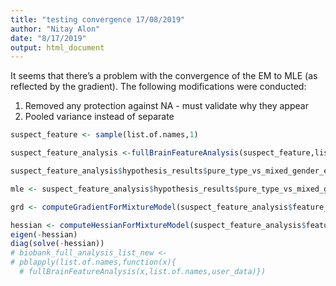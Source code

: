 ```yaml
---
title: "testing convergence 17/08/2019"
author: "Nitay Alon"
date: "8/17/2019"
output: html_document
---
```


It seems that there's a problem with the convergence of the EM to MLE (as reflected by the gradient). The following modifications were conducted:

1. Removed any protection against NA - must validate why they appear
2. Pooled variance instead of separate

```r
suspect_feature <- sample(list.of.names,1)

suspect_feature_analysis <-fullBrainFeatureAnalysis(suspect_feature,list.of.names,user_data)

suspect_feature_analysis$hypothesis_results$pure_type_vs_mixed_gender_em_results$alternative_hypothesis$m_samples

mle <- suspect_feature_analysis$hypothesis_results$pure_type_vs_mixed_gender_em_results$alternative_hypothesis$m_parameters

grd <- computeGradientForMixtureModel(suspect_feature_analysis$feature_residuals, mle)

hessian <- computeHessianForMixtureModel(suspect_feature_analysis$feature_residuals, mle)
eigen(-hessian)
diag(solve(-hessian))
# biobank_full_analysis_list_new <- 
# pblapply(list.of.names,function(x){
  # fullBrainFeatureAnalysis(x,list.of.names,user_data)})
```

